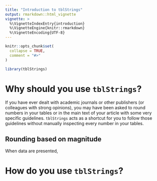 ```yaml
---
title: "Introduction to tblStrings"
output: rmarkdown::html_vignette
vignette: >
  %\VignetteIndexEntry{introduction}
  %\VignetteEngine{knitr::rmarkdown}
  %\VignetteEncoding{UTF-8}
---
```


```r
knitr::opts_chunk$set(
  collapse = TRUE,
  comment = "#>"
)
```

```r
library(tblStrings)
```

# Why should you use `tblStrings`?

If you have ever dealt with academic journals or other publishers (or colleagues with strong opinions), you may have been asked to round numbers in your tables or in the main text of your article with some very specific guidelines. `tblStrings` acts as a shortcut for you to follow those guidelines without manually inspecting every number in your tables. 

## Rounding based on magnitude

When data are presented, 

## 

# How do you use `tblStrings`?

